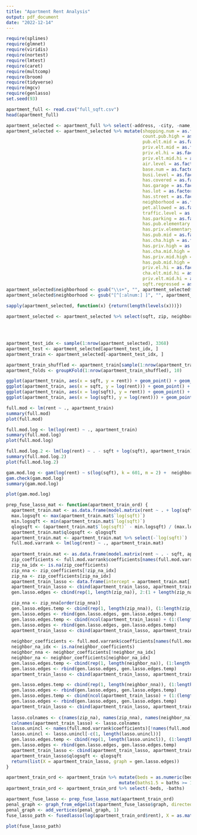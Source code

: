 ```yaml
---
title: "Apartment Rent Analysis"
output: pdf_document
date: "2022-12-14"
---
```


```r
require(splines)
require(glmnet)
require(viridis)
require(nortest)
require(lmtest)
require(caret)
require(multcomp)
require(broom)
require(tidyverse)
require(mgcv)
require(genlasso)
set.seed(93)
```


```r
apartment_full <- read.csv("full_sqft.csv")
head(apartment_full)
```

```r
apartment_selected <- apartment_full %>% select(-address, -city, -name, -state, -bath_count, -bed_count)
apartment_selected <- apartment_selected %>% mutate(shopping.num = as.factor(shopping.num), zip = as.factor(zip),
                                                    count.pub.high = as.factor(count.pub.high), 
                                                    pub.elt.mid = as.factor(pub.elt.mid), 
                                                    priv.elt.mid = as.factor(priv.elt.mid),
                                                    priv.el.hi = as.factor(priv.el.hi),
                                                    priv.elt.mid.hi = as.factor(priv.elt.mid.hi),
                                                    air.level = as.factor(air.level),
                                                    base.num = as.factor(base.num),
                                                    busi.level = as.factor(busi.level),
                                                    has.covered = as.factor(has.covered),
                                                    has.garage = as.factor(has.garage),
                                                    has.lot = as.factor(has.lot),
                                                    has.street = as.factor(has.street),
                                                    neighborhood = as.factor(neighborhood),
                                                    pet.allowed = as.factor(pet.allowed),
                                                    traffic.level = as.factor(traffic.level),
                                                    has.parking = as.factor(has.parking),
                                                    has.pub.elementary = as.factor(has.pub.elementary),
                                                    has.priv.elementary = as.factor(has.priv.elementary),
                                                    has.pub.mid = as.factor(has.pub.mid),
                                                    has.cha.high = as.factor(has.cha.high),
                                                    has.priv.high = as.factor(has.priv.high),
                                                    has.cha.mid.high = as.factor(has.cha.mid.high),
                                                    has.priv.mid.high = as.factor(has.priv.mid.high),
                                                    has.pub.mid.high = as.factor(has.pub.mid.high),
                                                    priv.el.hi = as.factor(priv.el.hi),
                                                    cha.elt.mid.hi = as.factor(cha.elt.mid.hi),
                                                    priv.elt.mid.hi = as.factor(priv.elt.mid.hi),
                                                    sqft.regressed = as.factor(sqft.regressed))
apartment_selected$neighborhood <- gsub("\\s+", "", apartment_selected$neighborhood)
apartment_selected$neighborhood <- gsub("[^[:alnum:] ]", "", apartment_selected$neighborhood)
```

```r
sapply(apartment_selected, function(x) {return(length(levels(x)))})
```

```r
apartment_selected <- apartment_selected %>% select(sqft, zip, neighborhood, baths, beds, sqft.regressed, has.covered, has.garage, has.lot, has.street, rent) %>% mutate(zip = as.factor(zip), 
                                                                                                                                                                         baths = as.factor(baths),
                                                                                                                                                                         beds = as.factor(beds),
                                                                                                                                                                         neighborhood = as.factor(neighborhood))
```


```r
apartment_test_idx <- sample(1:nrow(apartment_selected), 3368)
apartment_test <- apartment_selected[apartment_test_idx, ]
apartment_train <- apartment_selected[-apartment_test_idx, ]
```


```r
apartment_train_shuffled <- apartment_train[sample(1:nrow(apartment_train)), ]
apartment_folds <- groupKFold(1:nrow(apartment_train_shuffled), 10)
```

```r
ggplot(apartment_train, aes(x = sqft, y = rent)) + geom_point() + geom_smooth(method = "gam")
ggplot(apartment_train, aes(x = sqft, y = log(rent))) + geom_point() + geom_smooth(method = "gam")
ggplot(apartment_train, aes(x = log(sqft), y = rent)) + geom_point() + geom_smooth(method = "gam")
ggplot(apartment_train, aes(x = log(sqft), y = log(rent))) + geom_point() + geom_smooth(method = "gam")
```


```r
full.mod <- lm(rent ~ ., apartment_train)
summary(full.mod)
plot(full.mod)
```

```r
full.mod.log <- lm(log(rent) ~ ., apartment_train)
summary(full.mod.log)
plot(full.mod.log)
```

```r
full.mod.log.2 <- lm(log(rent) ~ . - sqft + log(sqft), apartment_train)
summary(full.mod.log.2)
plot(full.mod.log.2)
```


```r
gam.mod.log <- gam(log(rent) ~ s(log(sqft), k = 601, m = 2) +  neighborhood + zip + baths + beds + sqft.regressed + has.covered + has.garage + has.lot + has.street, data = apartment_train)
gam.check(gam.mod.log)
summary(gam.mod.log)
```

```r
plot(gam.mod.log)
```

```r
prep_fuse_lasso_mat <- function(apartment_train_ord) {
  apartment_train.mat <- as.data.frame(model.matrix(rent ~ . + log(sqft) - sqft, apartment_train_ord)[, -1]) %>% mutate(rent = apartment_train_ord$rent)
  max.logsqft <- max(apartment_train.mat$`log(sqft)`)
  min.logsqft <- min(apartment_train.mat$`log(sqft)`)
  qlogsqft <- (apartment_train.mat$`log(sqft)` - min.logsqft) / (max.logsqft - min.logsqft)
  apartment_train.mat$qlogsqft <- qlogsqft
  apartment_train.mat <- apartment_train.mat %>% select(-`log(sqft)`)
  full.mod.varrank <- lm(log(rent) ~ ., apartment_train.mat)
  
  apartment_train.mat <- as.data.frame(model.matrix(rent ~ . - sqft, apartment_train_ord)) %>% mutate(rent = apartment_train_ord$rent)
  zip_coefficients <- full.mod.varrank$coefficients[names(full.mod.varrank$coefficients)[grepl("zip", names(full.mod.varrank$coefficients), fixed = TRUE)]]
  zip_na_idx <- is.na(zip_coefficients)
  zip_nna <- zip_coefficients[!zip_na_idx]
  zip_na <- zip_coefficients[zip_na_idx]
  apartment_train_lasso <- data.frame(intercept = apartment_train.mat[, 1])
  apartment_train_lasso <- cbind(apartment_train_lasso, apartment_train.mat[, names(zip_na)])
  gen.lasso.edges <- cbind(rep(1, length(zip_na)), 2:(1 + length(zip_na)))

  zip_nna <- zip_nna[order(zip_nna)]
  gen.lasso.edges.temp <- cbind(rep(1, length(zip_nna)), (1:length(zip_nna)) + ncol(apartment_train_lasso))
  gen.lasso.edges <- rbind(gen.lasso.edges, gen.lasso.edges.temp)
  gen.lasso.edges.temp <- cbind(ncol(apartment_train_lasso) + (1:(length(zip_nna) - 1)), ncol(apartment_train_lasso) + (2:length(zip_nna)))
  gen.lasso.edges <- rbind(gen.lasso.edges, gen.lasso.edges.temp)
  apartment_train_lasso <- cbind(apartment_train_lasso, apartment_train.mat[, names(zip_nna)])
  
  neighbor_coefficients <- full.mod.varrank$coefficients[names(full.mod.varrank$coefficients)[grepl("neighborhood", names(full.mod.varrank$coefficients), fixed = TRUE)]]
  neighbor_na_idx <- is.na(neighbor_coefficients)
  neighbor_nna <- neighbor_coefficients[!neighbor_na_idx]
  neighbor_na <- neighbor_coefficients[neighbor_na_idx]
  gen.lasso.edges.temp <- cbind(rep(1, length(neighbor_na)), (1:length(neighbor_na)) + ncol(apartment_train_lasso))
  gen.lasso.edges <- rbind(gen.lasso.edges, gen.lasso.edges.temp)
  apartment_train_lasso <- cbind(apartment_train_lasso, apartment_train.mat[, names(neighbor_na)])

  gen.lasso.edges.temp <- cbind(rep(1, length(neighbor_nna)), (1:length(neighbor_nna)) + ncol(apartment_train_lasso))
  gen.lasso.edges <- rbind(gen.lasso.edges, gen.lasso.edges.temp)
  gen.lasso.edges.temp <- cbind(ncol(apartment_train_lasso) + (1:(length(neighbor_nna) - 1)), ncol(apartment_train_lasso) + (2:length(neighbor_nna)))
  gen.lasso.edges <- rbind(gen.lasso.edges, gen.lasso.edges.temp)
  apartment_train_lasso <- cbind(apartment_train_lasso, apartment_train.mat[, names(neighbor_nna)])
  
  lasso.colnames <- c(names(zip_na), names(zip_nna), names(neighbor_na), names(neighbor_nna))
  colnames(apartment_train_lasso) <- lasso.colnames
  lasso.unincl <- names(full.mod.varrank$coefficients)[!names(full.mod.varrank$coefficients) %in% colnames(apartment_train_lasso)]
  lasso.unincl <- lasso.unincl[-c(1, length(lasso.unincl))]
  gen.lasso.edges.temp <- cbind(rep(1, length(lasso.unincl)), (1:length(lasso.unincl)) + ncol(apartment_train_lasso))
  gen.lasso.edges <- rbind(gen.lasso.edges, gen.lasso.edges.temp)
  apartment_train_lasso <- cbind(apartment_train_lasso, apartment_train.mat[, lasso.unincl])
  apartment_train_lasso$qlogsqft <- qlogsqft
  return(list(X = apartment_train_lasso, graph = gen.lasso.edges))
}
```


```r
apartment_train_ord <- apartment_train %>% mutate(beds = as.numeric(beds), baths = as.numeric(baths)) %>% mutate(beds1 = beds >= 1, beds2 = beds >= 2, beds3 = beds >=3, beds4 = beds >=4) %>%
                                           mutate(baths1.5 = baths >= 1.5, baths2 = baths >= 2, baths2.5 = baths >= 2.5, baths3 = baths >= 3, baths3.5 = baths >= 3.5, baths4 = baths >= 4)
apartment_train_ord <- apartment_train_ord %>% select(-beds, -baths)

```


```r
apartment_fuse_lasso <- prep_fuse_lasso_mat(apartment_train_ord)
penal_graph <- graph_from_edgelist(apartment_fuse_lasso$graph, directed = FALSE)
penal_graph <- add_vertices(penal_graph, 1)
fuse_lasso_path <- fusedlasso(log(apartment_train_ord$rent), X = as.matrix(apartment_fuse_lasso$X), graph = penal_graph)
```


```r
plot(fuse_lasso_path)
```


```r

```

